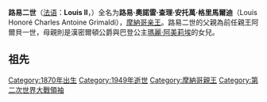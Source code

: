 {{unreferenced|time=2014-12-15T08:07:55+00:00}}
{{Infobox royalty
| name         = 路易二世
| image = Prince Louis II of Monaco 05670r.jpg
| succession   = [[摩纳哥亲王|摩纳哥亲王]]
| reign        = 1922年6月26日-1949年5月9日（{{age in years and days|1922|6|26|1949|5|9|age=no}}）
| predecessor  = [[阿尔贝一世_(摩纳哥)|阿尔贝一世]]
| successor    = [[蘭尼埃三世|蘭尼埃三世]]
| succession1  = 瓦倫丁公爵
| reign1       = 1922年6月26日-1949年5月9日（{{age in years and days|1922|6|26|1949|5|9|age=no}}）
| reign-type1  = 在位
| predecessor1 = 阿爾貝一世
| birth_date   = {{birth date|1870|7|12}}
| birth_place  = [[巴登-巴登|巴登-巴登]]
| death_date  = {{death date and age|1949|5|9|1870|7|12}}
| death_place  = [[摩納哥親王宮|摩納哥親王宮]]
| burial_place = [[聖母無染原罪主教座堂_(摩納哥)|聖母無染原罪主教座堂]]
| spouse       = {{marriage|格希萊恩·多曼格特|1946}}
| issue        = [[夏洛特公主_(瓦倫丁女公爵)|夏洛特公主]]
| house        = [[格里馬爾迪王朝|格里馬爾迪王朝]]
| father       = [[阿爾貝一世_(摩納哥)|阿爾貝一世]]
| mother       = [[瑪麗·維多利亞·漢密爾頓|瑪麗·維多利亞·漢密爾頓]]
}}
'''路易二世'''（[[法语|法语]]：'''Louis II'''，{{bd|1870年|7月12日|1949年|5月9日|Louis II}}）全名为'''路易·奧諾雷·查理·安托萬·格里馬爾迪'''（Louis Honoré Charles Antoine Grimaldi），[[摩纳哥统治者列表|摩納哥亲王]]。路易二世的父親為前任親王阿爾貝一世，母親則是漢密爾頓公爵{{le|威廉·漢密爾頓 (漢密爾頓公爵)|William Hamilton, 11th Duke of Hamilton|威廉·漢密爾頓}}與巴登公主[[瑪麗·阿美莉埃_(巴登)|瑪麗·阿美莉埃]]的女兒。

==祖先==
{{Ahnentafel top|先祖}}<center>
{{ahnentafel-compact5
| style = font-size: 85%; 
|boxstyle_1=background-color: #ddf;
|boxstyle_2=background-color: #fdd;
|boxstyle_3=background-color: #ffc;
|boxstyle_4=background-color: #dfd;
|1='''摩納哥親王路易二世'''
|2='''父：'''摩納哥親王[[阿爾貝一世_(摩納哥)|阿爾貝一世]]
|3='''母：'''[[瑪麗·維多利亞·漢密爾頓|瑪麗·維多利亞·漢密爾頓]]
|4='''祖父：'''摩納哥親王[[查理三世_(摩納哥)|查理三世]]
|5='''祖母：'''{{le|安東妮·德·梅洛德|Antoinette de Mérode}}
|6='''外祖父：'''{{le|威廉·漢密爾頓 (漢密爾頓公爵)|William Hamilton, 11th Duke of Hamilton|威廉·漢密爾頓}}
|7='''外祖母：'''[[瑪麗·阿美莉埃_(巴登)|巴登的瑪麗·阿美莉埃]]
|8='''曾祖父：'''摩納哥親王[[佛洛雷斯坦一世|佛洛雷斯坦一世]]
|9='''曾祖母：'''{{le|瑪麗·卡羅琳·吉伯特|Maria Caroline Gibert de Lametz}}
|10='''外曾祖父：'''韋爾納·德·梅洛德
|11='''外曾祖母：'''薇克多·德·史潘根
|12='''外曾祖父：'''{{le|亞歷山大·漢密爾頓 (漢密爾頓公爵)|Alexander Hamilton, 10th Duke of Hamilton|亞歷山大·漢密爾頓}}
|13='''外曾祖母：'''蘇珊·歐菲米亞·貝克福特
|14='''外曾祖父：'''[[卡爾_(巴登大公)|巴登大公卡爾]]
|15='''外曾祖母：'''[[史蒂芬妮·德·博阿爾內|史蒂芬妮·德·博阿爾內]]
}}</center>
{{ahnentafel bottom}}

{{Authority control}}
{{DEFAULTSORT:Louis II}}
[[Category:1870年出生|Category:1870年出生]]
[[Category:1949年逝世|Category:1949年逝世]]
[[Category:摩納哥親王|Category:摩納哥親王]]
[[Category:第二次世界大戰領袖|Category:第二次世界大戰領袖]]
